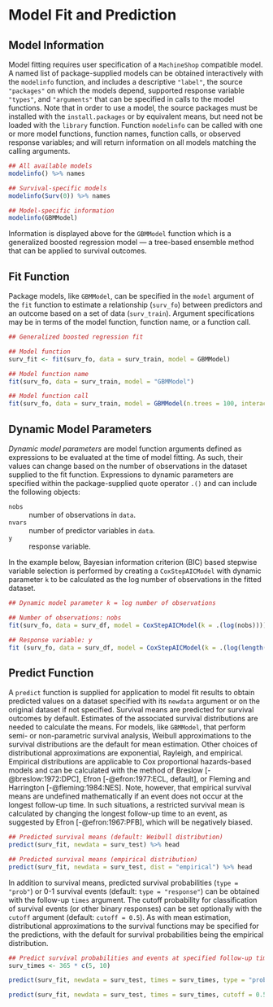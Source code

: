 # Model Fit and Prediction


## Model Information

Model fitting requires user specification of a `MachineShop` compatible model.  A named list of package-supplied models can be obtained interactively with the `modelinfo` function, and includes a descriptive `"label"`, the source `"packages"` on which the models depend, supported response variable `"types"`, and `"arguments"` that can be specified in calls to the model functions.  Note that in order to use a model, the source packages must be installed with the `install.packages` or by equivalent means, but need not be loaded with the `library` function.  Function `modelinfo` can be called with one or more model functions, function names, function calls, or observed response variables; and will return information on all models matching the calling arguments.

```r
## All available models
modelinfo() %>% names

## Survival-specific models
modelinfo(Surv(0)) %>% names

## Model-specific information
modelinfo(GBMModel)
```

Information is displayed above for the `GBMModel` function which is a generalized boosted regression model --- a tree-based ensemble method that can be applied to survival outcomes.


## Fit Function

Package models, like `GBMModel`, can be specified in the `model` argument of the `fit` function to estimate a relationship (`surv_fo`) between predictors and an outcome based on a set of data (`surv_train`).  Argument specifications may be in terms of the model function, function name, or a function call.

```r
## Generalized boosted regression fit

## Model function
surv_fit <- fit(surv_fo, data = surv_train, model = GBMModel)

## Model function name
fit(surv_fo, data = surv_train, model = "GBMModel")

## Model function call
fit(surv_fo, data = surv_train, model = GBMModel(n.trees = 100, interaction.depth = 1))
```


## Dynamic Model Parameters

*Dynamic model parameters* are model function arguments defined as expressions to be evaluated at the time of model fitting.  As such, their values can change based on the number of observations in the dataset supplied to the fit function.  Expressions to dynamic parameters are specified within the package-supplied quote operator `.()` and can include the following objects:

`nobs`
  : number of observations in `data`.
   
`nvars`
  : number of predictor variables in `data`.

`y`
  : response variable.
  
In the example below, Bayesian information criterion (BIC) based stepwise variable selection is performed by creating a `CoxStepAICModel` with dynamic parameter `k` to be calculated as the log number of observations in the fitted dataset.

```r
## Dynamic model parameter k = log number of observations

## Number of observations: nobs
fit(surv_fo, data = surv_df, model = CoxStepAICModel(k = .(log(nobs))))

## Response variable: y
fit (surv_fo, data = surv_df, model = CoxStepAICModel(k = .(log(length(y)))))
```


## Predict Function

A `predict` function is supplied for application to model fit results to obtain predicted values on a dataset specified with its `newdata` argument or on the original dataset if not specified.  Survival means are predicted for survival outcomes by default.  Estimates of the associated survival distributions are needed to calculate the means.  For models, like `GBMModel`, that perform semi- or non-parametric survival analysis, Weibull approximations to the survival distributions are the default for mean estimation.  Other choices of distributional approximations are exponential, Rayleigh, and empirical.  Empirical distributions are applicable to Cox proportional hazards-based models and can be calculated with the method of Breslow [-@breslow:1972:DPC], Efron [-@efron:1977:ECL, default], or Fleming and Harrington [-@fleming:1984:NES].  Note, however, that empirical survival means are undefined mathematically if an event does not occur at the longest follow-up time.  In such situations, a restricted survival mean is calculated by changing the longest follow-up time to an event, as suggested by Efron [-@efron:1967:PFB], which will be negatively biased.  

```r
## Predicted survival means (default: Weibull distribution)
predict(surv_fit, newdata = surv_test) %>% head

## Predicted survival means (empirical distribution)
predict(surv_fit, newdata = surv_test, dist = "empirical") %>% head
```

In addition to survival means, predicted survival probabilities (`type = "prob"`) or 0-1 survival events (default: `type = "response"`) can be obtained with the follow-up `times` argument.  The cutoff probability for classification of survival events (or other binary responses) can be set optionally with the `cutoff` argument (default: `cutoff = 0.5`).  As with mean estimation, distributional approximations to the survival functions may be specified for the predictions, with the default for survival probabilities being the empirical distribution.

```r
## Predict survival probabilities and events at specified follow-up times
surv_times <- 365 * c(5, 10)

predict(surv_fit, newdata = surv_test, times = surv_times, type = "prob") %>% head

predict(surv_fit, newdata = surv_test, times = surv_times, cutoff = 0.5) %>% head
```
